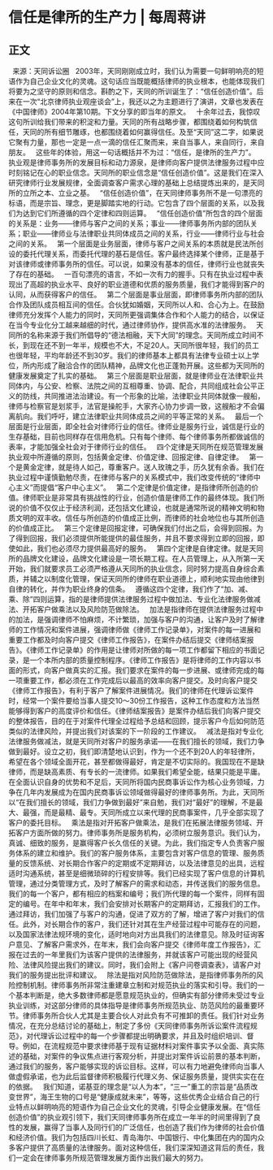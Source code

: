 # 信任是律所的生产力 | 每周蒋讲
## 正文
 
来源：天同诉讼圈
 
2003年，天同刚刚成立时，我们认为需要一句鲜明响亮的短语作为自己企业文化的灵魂。这句话应当既能概括律师的执业根本，也能体现我们将要为之坚守的原则和信念。斟酌之下，天同的所训诞生了：“信任创造价值”。后来在一次“北京律师执业观座谈会”上，我还以之为主题进行了演讲，文章也发表在《中国律师》2004年第10期。下文分享的即当年的原文。
 
十余年过去，我惊叹这句所训给我们带来的积淀和力量。天同的所有战略步骤，都围绕着如何构筑信任，天同的所有细节雕琢，也都围绕着如何赢得信任。及至“天同”这二字，如果说它聚有力量，那也一定是一点一滴的信任汇聚而来，来自当事人，来自同行，来自朋友。
 
这些年的体验，用这一句话概括并不为过：“信任，是律所的生产力”。
 
执业观是律师事务所的发展目标和动力源泉，是律师向客户提供法律服务过程中应时刻铭记在心的职业信念。天同所的职业信念是“信任创造价值”。这是我们在深入研究律师行业发展规律，全面调查客户需求心理的基础上总结提炼出来的，是天同所的立所之本、立业之基。
 
“信任创造价值”，在天同律师事务所不是一句漂亮的标语，而是宗旨、理念，更是脚踏实地的行动。它包含了四个层面的关系，以及我们为达到它们所遵循的四个定律和四则运算。
 
“信任创造价值”所包含的四个层面的关系是：业务——律师与客户之间的关系；事业——律师事务所内部的团队关系；职业——律师业与法律职业共同体成员之间的关系，行业——律师行业与社会之间的关系。
 
第一个层面是业务层面，律师与客户之间关系的本质就是民法所创设的委托代理关系，而委托代理的基石是信任。客户最终选择某个律师，正是基于对该律师或律师事务所的信任。可以说，如果没有基本的信任，律师行业也就丧失了存在的基础。
 
一百句漂亮的语言，不如一次有力的握手。只有在执业过程中表现出了高超的执业水平、良好的职业道德和优质的服务质量，我们才能得到客户的认同，从而获得客户的信任。
 
第二个层面是事业层面，即律师事务所内部的团队合作及团队成员相互间的信任。合伙犹如婚姻，天同所以人和、合心为上。在鼓励律师充分发挥个人能力的同时，天同所更强调集体合作和个人能力的结合，以保证在当今专业化分工越来越细的时代，通过律师协作，提供高水准的法律服务。
 
天同所的名称来源于我们所倡导的“德法相融，天下大同”的理念。天同所成立时间不长，到现在还不到一年半，规模也不大，不足20人。天同所很年轻，我们的员工也很年轻，平均年龄还不到30岁。我们的律师基本上都具有法律专业硕士以上学位，所内形成了融洽合作的团队精神，品牌文化也正蓬勃开展。这些都为天同所的健康发展奠定了扎实的基础。
 
第三个层面是职业层面，就是律师业在法律职业共同体内，与公安、检察、法院之间的互相尊重、协调、配合，共同组成社会公平正义的防线，共同推进法治建设。有一个形象的比喻，法律职业共同体就像一艘船，律师与检察官是划浆手，法官是操舵手，大家齐心协力步调一致，这艘船才不会偏离航向。我们呼吁，建立法律职业共同体成员之间的平等正常的关系。
 
最后一个层面是行业层面，即全社会对律师行业的信任。律师业是服务行业，诚信是行业的生存基础，目前也同样存在信用危机。只有每个律师、每个律师事务所都做诚信的表率，才能加强全社会对于律师行业的信任。
 
四个定律是天同所在规范管理发展执业观中所遵循的原则，包括黄金定律、价值定律、回报定律、自律定律。
 
第一个是黄金定律，就是待人如己，尊重客户。送人玫瑰之手，历久犹有余香。我们在执业过程中谨慎勤勉尽责，在律师与客户的关系模式中，我们改变传统的“律师中心主义”而提倡“客户中心主义”。
 
第二个定律是价值定律，是指律师所创造的价值。律师职业是非常具有挑战性的行业，创造价值是律师工作的最终体现。我们所说的价值不仅仅止于经济利润，还包括文化建设，也就是通常所说的精神文明和物质文明的双丰收。信任与所创造的价值成正比例，而律师的社会地位也与其所创造的价值成正比。
 
第三个定律是回报定律，可确保我们付出之后，会得到回报。为了得到回报，我们必须提供所能提供的最佳服务，并且不要求得到立即的回报，即使如此，我们也必须尽力提供最高好的服务。
 
第四个定律是自律定律。就是天同所的品牌文化建设，品牌文化建设是一项长期工程。在人员管理上，从入所第一天开始，我们就要求员工必须严格遵从天同所的执业信念，同时努力提高自身综合素质，并辅之以制度化管理，保证天同所的律师在职业道德上，顺利地实现由他律到自律的转化，并作为职业终身的信条。
 
遵循这四个定律，我们作了“加、减、乘、除”四则运算，指的是律师提供法律服务过程中做加法、专业化法律服务做减法、开拓客户做乘法以及风险防范做除法。
 
加法是指律师在提供法律服务过程中的加法，是强调律师不怕麻烦，不计繁琐，加强与客户的沟通，让客户及时了解律师的工作情况和案件进展，强调律师做《律师工作记录单》，对案件的每一进展和重要工作都及时向客户提交《律师工作报告》，在案件办结后提交《律师结案报告》。《律师工作记录单》的作用是让律师对所做的每一项工作都留下相应的书面记录，是一个本所内部的质量控制程序。《律师工作报告》是将律师的工作内容以书面的形式，向客户做真实的汇报。我们要求在案件的每一步进展、或律师完成的每一项重要工作，都必须在工作完成后以最高的效率向客户提交。及时向客户提交《律师工作报告》，有利于客户了解案件进展情况。我们的律师在代理诉讼案件时，经常一个案件要给当事人提交10～30份工作报告，这种工作态度和方法当然能够得到客户的高度评价和信任。《律师结案报告》是案件办结后我们向客户提交的整体报告，目的在于对案件代理全过程给予总结和回顾，提示客户今后如何防范类似的法律风险，并提出我们对该案的下一阶段的工作建议。
 
减法是指对专业化法律服务做减法，就是天同所对客户的服务承诺——在我们擅长的领域，我们力争做到最好。设立之初，我们即清楚地认识到，作为一个还不到20人的年轻律所，希望在各个领域全面开花，甚至都做得最好，肯定是不切实际的。我国现在不是缺律师，而是缺高素质、有专长的一流律师。如果我们希望全能，结果只能是平庸。在全面认识自身的优势和不足后，天同所将国内民商事诉讼作为核心业务领域，力争在几年内发展成为在国内民商事诉讼领域做得最好的律师事务所。为此，天同所以“在我们擅长的领域，我们力争做到最好”来自勉，我们对“最好”的理解，不是最大、最强，而是最精、最专。天同所成立以来代理的民商事案件，几乎全部实现了客户的委托目标。
 
乘法是指对开拓客户做乘法，是我们在拓展法律服务领域、开拓客户方面所做的努力。律师事务所是服务机构，必须树立服务意识。我们认为，真诚、细致的服务，是赢得客户长久信任的关键。为此，我们指定专人负责客户服务体系的建立和维护。我们的客户服务体系，主要包含对客户信息的管理、服务质量的反馈系统、对长期合作客户的定期或不定期拜访，以及法律意见的出具，远程适时沟通系统，甚至是细微琐碎的行程安排等。我们已经实现了客户信息的计算机管理，通过分类管理方式，及时了解客户的需求和动态，并传送我们的服务信息。我们的每一个客户，都有相应的档案和编号；我们所代理的每一个案件，同样有固定的编号。在年中和年末，我们会安排对长期客户的定期拜访，汇报我们的工作。通过拜访，我们加强了与客户的沟通，促进了双方的了解，增进了客户对我们的信任。此外，对长期合作的客户，我们还针对其在生产经营过程中可能存在的问题，以及国家法律法规环境的变化，适时地向对方出具我们的法律意见。除及时征询客户意见、了解客户需求外，在年末，我们会向客户提交《律师年度工作报告》，汇报在过去的一年里我们为该客户提供的法律服务，并就该客户可能出现的经营风险、法律风险提出我们的建议。同时，我们会附上《客户问卷调查表》，请客户对我们的服务提出批评和建议。
 
除法是指对风险防范做除法，是指律师事务所的风险控制机制。律师事务所非常注重建章立制和对规范执业的落实和引导。我们的一个基本判断是，绝大多数律师都是愿意规范执业的，但确实有部分律师未受过专业执业训练，对这部分律师的具体指导是律师事务所规范执业、防范风险的最重要环节。律师事务所合伙人尤其是主要合伙人对此负有不可推卸的责任。我们针对业务情况，在充分总结讨论的基础上，制定了多份《天同律师事务所诉讼案件流程规范》，对代理诉讼过程中的每一个步骤都提出明确要求，并且及时组织培训、督导。例如，在流程规范中要求律师基于现有证据材料对案件事实予以全面、真实陈述的基础，对案件的争议焦点进行客观分析，并提出对案件诉讼前景的基本判断，通过我们的服务，客户能够实现的诉讼目标。这样，可以有力地避免律师向当事人做虚假承诺，也为此后监督律师积极履行代理义务、保证服务质量，提供实实在在的依据。
 
我们知道，诺基亚的理念是“以人为本”，“三一”重工的宗旨是“品质改变世界”，海王生物的口号是“健康成就未来”，等等，这些优秀企业结合自己的行业特点以鲜明响亮的短语作为自己企业文化的灵魂，引导企业健康发展。在“信任创造价值”的执业观引领下，我们天同律师事务所在成立一年半的时间里得到了良性的发展，赢得了当事人及同行们的广泛信任，也创造了我们作为律师的社会价值和经济价值。我们为包括四川长虹、青岛海尔、中国银行、中化集团在内的国内众多客户提供了高质量的法律服务。面对这种信任，我们深深知道这背后的责任，我们一定会在律师事务所规范管理发展方面作出我们最大的努力。
 
